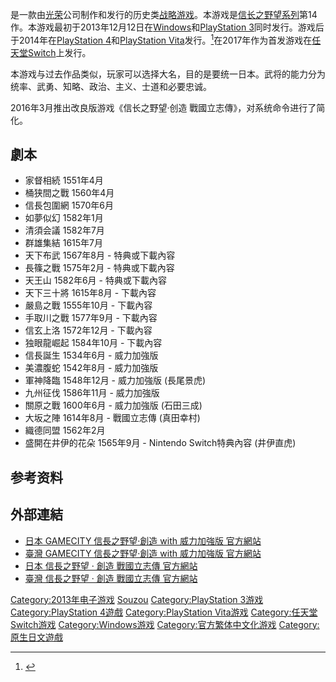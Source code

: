 {{NoteTA
| G1=Games
}}
{{Infobox video game
| title=信长之野望·创造
| japanese=信長の野望・創造
| english=Nobunaga's Ambition: Sphere of Influence
| image=
| caption=
| developer=[[光榮|光榮]]
| publisher=光榮
| series = [[信长之野望|信长之野望]]
| designer= 
| released= 2013年12月12日
|genre=歷史模擬戰略
| modes=單人
| platforms=
*Microsoft Windows XP/Vista/7/8
*PlayStation 3
*PlayStation 4
*PlayStation Vita
*G-cluster
*Nintendo Switch
}}
{{vgname|信长之野望·创造|ja=信長の野望・創造|en=Nobunaga's Ambition: Sphere of Influence}}是一款由[[光榮公司|光荣]]公司制作和发行的历史类[[战略游戏|战略游戏]]。本游戏是[[信长之野望系列|信长之野望系列]]第14作。本游戏最初于2013年12月12日在[[Windows|Windows]]和[[PlayStation_3|PlayStation 3]]同时发行。游戏后于2014年在[[PlayStation_4|PlayStation 4]]和[[PlayStation_Vita|PlayStation Vita]]发行。<ref name="gamefaqs">{{cite web| url = http://www.gamefaqs.com/pc/732620-nobunagas-ambition-sphere-of-influence/data| title = Release information| publisher = [[GameFAQs|GameFAQs]]| date = | accessdate = 2016-02-03| archive-date = 2017-02-16| archive-url = https://web.archive.org/web/20170216222430/https://www.gamefaqs.com/pc/732620-nobunagas-ambition-sphere-of-influence/data| dead-url = no}}</ref>在2017年作为首发游戏在[[任天堂Switch|任天堂Switch]]上发行。

本游戏与过去作品类似，玩家可以选择大名，目的是要统一日本。武将的能力分为统率、武勇、知略、政治、主义、士道和必要忠诚。

2016年3月推出改良版游戏《信长之野望·创造 戰國立志傳》，对系统命令进行了简化。

==劇本==
*家督相続 1551年4月
*桶狭間之戰 1560年4月
*信長包圍網 1570年6月
*如夢似幻 1582年1月
*清須会議 1582年7月
*群雄集結 1615年7月
*天下布武 1567年8月 - 特典或下載內容
*長篠之戰 1575年2月 - 特典或下載內容
*天王山 1582年6月 - 特典或下載內容
*天下三十將 1615年8月 - 下載內容
*嚴島之戰 1555年10月 - 下載內容
*手取川之戰 1577年9月 - 下載內容
*信玄上洛 1572年12月 - 下載內容
*独眼龍崛起 1584年10月 - 下載內容
*信長誕生 1534年6月 - 威力加強版
*美濃腹蛇 1542年8月 - 威力加強版
*軍神降臨 1548年12月 - 威力加強版 (長尾景虎)
*九州征伐 1586年11月 - 威力加強版
*關原之戰 1600年6月 - 威力加強版 (石田三成)
*大坂之陣 1614年8月 - 戰國立志傳 (真田幸村)
*織德同盟 1562年2月
*盛開在井伊的花朵 1565年9月 - Nintendo Switch特典內容 (井伊直虎)

== 参考资料 ==
{{Reflist}}

==外部連結==
* [http://www.gamecity.ne.jp/souzou/wpk/ 日本 GAMECITY 信長之野望‧創造 with 威力加強版 官方網站] {{Wayback|url=http://www.gamecity.ne.jp/souzou/wpk/ |date=20200718075939 }}{{ja icon }}
* [http://www.gamecity.com.tw/souzou/wpk/ 臺灣 GAMECITY 信長之野望‧創造 with 威力加強版 官方網站] {{Wayback|url=http://www.gamecity.com.tw/souzou/wpk/ |date=20200222005306 }}{{zh-tw icon}}
* [http://www.gamecity.ne.jp/souzou/sr/ 日本 信長之野望 ‧ 創造 戰國立志傳 官方網站] {{Wayback|url=http://www.gamecity.ne.jp/souzou/sr/ |date=20201206112236 }}{{ja icon }}
* [http://www.gamecity.com.tw/souzou/sr/ 臺灣 信長之野望 ‧ 創造 戰國立志傳 官方網站] {{Wayback|url=http://www.gamecity.com.tw/souzou/sr/ |date=20200220153702 }}{{zh-tw icon}}

{{信长之野望系列}}

{{DEFAULTSORT:Nobunaga no Yabou Souzou}}
[[Category:2013年电子游戏|Category:2013年电子游戏]]
[[Category:信長之野望系列|Souzou]]
[[Category:PlayStation_3游戏|Category:PlayStation 3游戏]]
[[Category:PlayStation_4遊戲|Category:PlayStation 4遊戲]]
[[Category:PlayStation_Vita游戏|Category:PlayStation Vita游戏]]
[[Category:任天堂Switch游戏|Category:任天堂Switch游戏]]
[[Category:Windows游戏|Category:Windows游戏]]
[[Category:官方繁体中文化游戏|Category:官方繁体中文化游戏]]
[[Category:原生日文遊戲|Category:原生日文遊戲]]